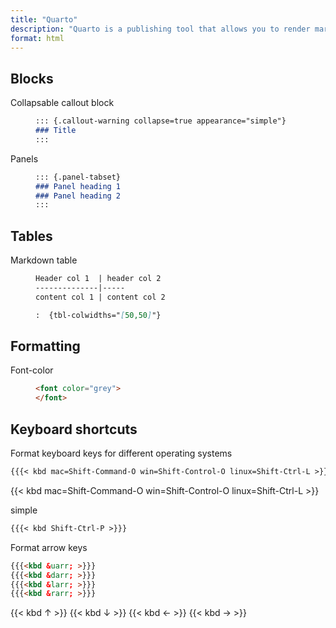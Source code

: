 ```yaml
---
title: "Quarto"
description: "Quarto is a publishing tool that allows you to render markdown documents into websites, documents and presentations. "
format: html
---
```




## Blocks

Collapsable callout block 
: ```md
::: {.callout-warning collapse=true appearance="simple"}  
### Title 
:::
```

Panels
: ```md
::: {.panel-tabset}
### Panel heading 1
### Panel heading 2
:::
```

## Tables

Markdown table
:   ``` md
    Header col 1  | header col 2
    --------------|-----
    content col 1 | content col 2

    :  {tbl-colwidths="[50,50]"}
    ```



## Formatting

Font-color
: ```html
<font color="grey">
</font>
```

## Keyboard shortcuts

Format keyboard keys for different operating systems
: 

```md
{{{< kbd mac=Shift-Command-O win=Shift-Control-O linux=Shift-Ctrl-L >}}}
```
{{< kbd mac=Shift-Command-O win=Shift-Control-O linux=Shift-Ctrl-L >}}

simple
: 

```md
{{{< kbd Shift-Ctrl-P >}}}
```

Format arrow keys
: 

```md
{{{<kbd &uarr; >}}}
{{{<kbd &darr; >}}}
{{{<kbd &larr; >}}}
{{{<kbd &rarr; >}}}
```

{{< kbd &uarr; >}} {{< kbd &darr; >}} {{< kbd &larr; >}} {{< kbd &rarr; >}}

